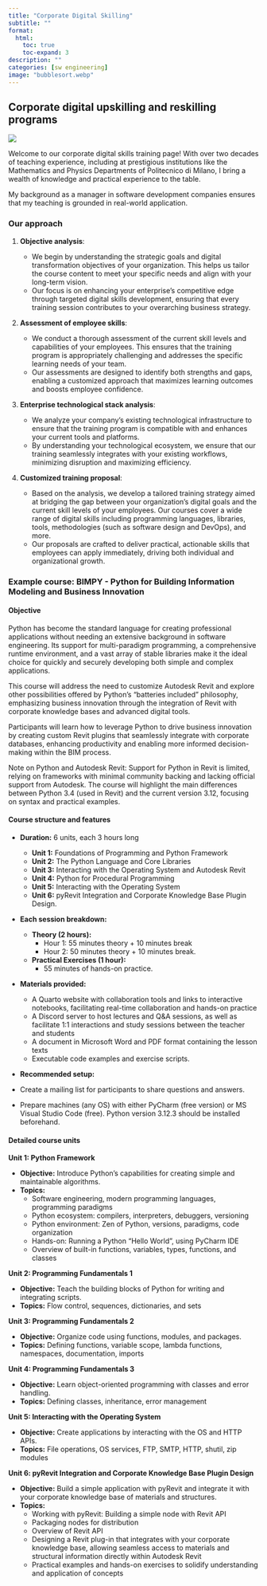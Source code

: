 ```yaml
---
title: "Corporate Digital Skilling"
subtitle: ""
format:
  html:
    toc: true
    toc-expand: 3
description: ""
categories: [sw engineering]
image: "bubblesort.webp"
---
```


## Corporate digital upskilling and reskilling programs

![](bubblesort.webp){fig-alt="Bubble sort abstract representation" fig-align="center"}

Welcome to our corporate digital skills training page! With over two decades of teaching experience, including at prestigious institutions like the Mathematics and Physics Departments of Politecnico di Milano, I bring a wealth of knowledge and practical experience to the table. 

My background as a manager in software development companies ensures that my teaching is grounded in real-world application.

### Our approach

1. **Objective analysis**:

   - We begin by understanding the strategic goals and digital transformation objectives of your organization. This helps us tailor the course content to meet your specific needs and align with your long-term vision.
   - Our focus is on enhancing your enterprise's competitive edge through targeted digital skills development, ensuring that every training session contributes to your overarching business strategy.

2. **Assessment of employee skills**:

   - We conduct a thorough assessment of the current skill levels and capabilities of your employees. This ensures that the training program is appropriately challenging and addresses the specific learning needs of your team.
   - Our assessments are designed to identify both strengths and gaps, enabling a customized approach that maximizes learning outcomes and boosts employee confidence.

3. **Enterprise technological stack analysis**:

   - We analyze your company's existing technological infrastructure to ensure that the training program is compatible with and enhances your current tools and platforms.
   - By understanding your technological ecosystem, we ensure that our training seamlessly integrates with your existing workflows, minimizing disruption and maximizing efficiency.

4. **Customized training proposal**:

   - Based on the analysis, we develop a tailored training strategy aimed at bridging the gap between your organization's digital goals and the current skill levels of your employees. Our courses cover a wide range of digital skills including programming languages, libraries, tools, methodologies (such as software design and DevOps), and more.
   - Our proposals are crafted to deliver practical, actionable skills that employees can apply immediately, driving both individual and organizational growth.

### Example course: BIMPY - Python for Building Information Modeling and Business Innovation

#### Objective

Python has become the standard language for creating professional applications without needing an extensive background in software engineering. Its support for multi-paradigm programming, a comprehensive runtime environment, and a vast array of stable libraries make it the ideal choice for quickly and securely developing both simple and complex applications.

This course will address the need to customize Autodesk Revit and explore other possibilities offered by Python's "batteries included" philosophy, emphasizing business innovation through the integration of Revit with corporate knowledge bases and advanced digital tools.

Participants will learn how to leverage Python to drive business innovation by creating custom Revit plugins that seamlessly integrate with corporate databases, enhancing productivity and enabling more informed decision-making within the BIM process.

Note on Python and Autodesk Revit: Support for Python in Revit is limited, relying on frameworks with minimal community backing and lacking official support from Autodesk. The course will highlight the main differences between Python 3.4 (used in Revit) and the current version 3.12, focusing on syntax and practical examples.

#### Course structure and features

- **Duration:** 6 units, each 3 hours long

  - **Unit 1:** Foundations of Programming and Python Framework
  - **Unit 2:** The Python Language and Core Libraries
  - **Unit 3:** Interacting with the Operating System and Autodesk Revit
  - **Unit 4:** Python for Procedural Programming
  - **Unit 5:** Interacting with the Operating System
  - **Unit 6:** pyRevit Integration and Corporate Knowledge Base Plugin Design.

- **Each session breakdown:**

  - **Theory (2 hours):**
    - Hour 1: 55 minutes theory + 10 minutes break
    - Hour 2: 50 minutes theory + 10 minutes break.
  - **Practical Exercises (1 hour):**
    - 55 minutes of hands-on practice.

- **Materials provided:**

  - A Quarto website with collaboration tools and links to interactive notebooks, facilitating real-time collaboration and hands-on practice
  - A Discord server to host lectures and Q&A sessions, as well as facilitate 1:1 interactions and study sessions between the teacher and students
  - A document in Microsoft Word and PDF format containing the lesson texts
  - Executable code examples and exercise scripts.

- **Recommended setup:**

- Create a mailing list for participants to share questions and answers.
- Prepare machines (any OS) with either PyCharm (free version) or MS Visual Studio Code (free). Python version 3.12.3 should be installed beforehand.

#### Detailed course units

**Unit 1: Python Framework**

- **Objective:** Introduce Python's capabilities for creating simple and maintainable algorithms.
- **Topics:**
  - Software engineering, modern programming languages, programming paradigms
  - Python ecosystem: compilers, interpreters, debuggers, versioning
  - Python environment: Zen of Python, versions, paradigms, code organization
  - Hands-on: Running a Python "Hello World", using PyCharm IDE
  - Overview of built-in functions, variables, types, functions, and classes

**Unit 2: Programming Fundamentals 1**

- **Objective:** Teach the building blocks of Python for writing and integrating scripts.
- **Topics:** Flow control, sequences, dictionaries, and sets

**Unit 3: Programming Fundamentals 2**

- **Objective:** Organize code using functions, modules, and packages.
- **Topics:** Defining functions, variable scope, lambda functions, namespaces, documentation, imports

**Unit 4: Programming Fundamentals 3**

- **Objective:** Learn object-oriented programming with classes and error handling.
- **Topics:** Defining classes, inheritance, error management

**Unit 5: Interacting with the Operating System**

- **Objective:** Create applications by interacting with the OS and HTTP APIs.
- **Topics:** File operations, OS services, FTP, SMTP, HTTP, shutil, zip modules

**Unit 6: pyRevit Integration and Corporate Knowledge Base Plugin Design**

- **Objective:** Build a simple application with pyRevit and integrate it with your corporate knowledge base of materials and structures.
- **Topics:**
  - Working with pyRevit: Building a simple node with Revit API
  - Packaging nodes for distribution
  - Overview of Revit API
  - Designing a Revit plug-in that integrates with your corporate knowledge base, allowing seamless access to materials and structural information directly within Autodesk Revit
  - Practical examples and hands-on exercises to solidify understanding and application of concepts

